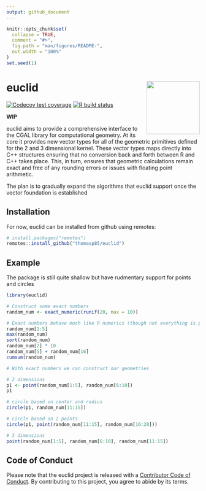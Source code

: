```yaml
---
output: github_document
---
```


<!-- README.md is generated from README.Rmd. Please edit that file -->

```r
knitr::opts_chunk$set(
  collapse = TRUE,
  comment = "#>",
  fig.path = "man/figures/README-",
  out.width = "100%"
)
set.seed(1)
```

# euclid <a href='https://euclid.data-imaginist.com'><img src='man/figures/logo.png' align="right" height="138.5" /></a>

<!-- badges: start -->
[![Codecov test coverage](https://codecov.io/gh/thomasp85/euclid/branch/master/graph/badge.svg)](https://codecov.io/gh/thomasp85/euclid?branch=master)
[![R build status](https://github.com/thomasp85/euclid/workflows/R-CMD-check/badge.svg)](https://github.com/thomasp85/euclid/actions)
<!-- badges: end -->

**WIP**

euclid aims to provide a comprehensive interface to the CGAL library for computational geometry. At its core it provides new vector types for all of the geometric primitives defined for the 2 and 3 dimensional kernel. These vector types maps directly into C++ structures ensuring that no conversion back and forth between R and C++ takes place. This, in turn, ensures that geometric calculations remain exact and free of any rounding errors or issues with floating point arithmetic.

The plan is to gradually expand the algorithms that euclid support once the vector foundation is established

## Installation
For now, euclid can be installed from github using remotes:

```r
# install.packages("remotes")
remotes::install_github("thomasp85/euclid")
```

## Example
The package is still quite shallow but have rudmentary support for points and circles

```r
library(euclid)

# Construct some exact numbers
random_num <- exact_numeric(runif(20, max = 10))

# Exact numbers behave much like R numerics (though not everything is possible)
random_num[1:5]
max(random_num)
sort(random_num)
random_num[2] * 10
random_num[5] + random_num[16]
cumsum(random_num)

# With exact numbers we can construct our geometries

# 2 dimensions
p1 <- point(random_num[1:5], random_num[6:10])
p1

# circle based on center and radius
circle(p1, random_num[11:15])

# circle based on 2 points
circle(p1, point(random_num[11:15], random_num[16:20]))

# 3 dimensions
point(random_num[1:5], random_num[6:10], random_num[11:15])


```


## Code of Conduct

Please note that the euclid project is released with a [Contributor Code of Conduct](https://contributor-covenant.org/version/2/0/CODE_OF_CONDUCT.html). By contributing to this project, you agree to abide by its terms.
